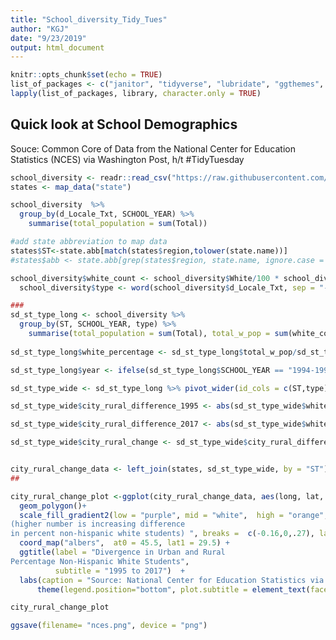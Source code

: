 ```yaml
---
title: "School_diversity_Tidy_Tues"
author: "KGJ"
date: "9/23/2019"
output: html_document
---
```



```r
knitr::opts_chunk$set(echo = TRUE)
list_of_packages <- c("janitor", "tidyverse", "lubridate", "ggthemes", "RColorBrewer", "sf", "maps","mapproj", "scales")
lapply(list_of_packages, library, character.only = TRUE)
```


## Quick look at School Demographics

Souce: Common Core of Data from the National Center for Education Statistics (NCES) via Washington Post, h/t #TidyTuesday

```r
school_diversity <- readr::read_csv("https://raw.githubusercontent.com/rfordatascience/tidytuesday/master/data/2019/2019-09-24/school_diversity.csv")
states <- map_data("state")

```


```r
school_diversity  %>%
  group_by(d_Locale_Txt, SCHOOL_YEAR) %>%
    summarise(total_population = sum(Total))
```


```r

#add state abbreviation to map data
states$ST<-state.abb[match(states$region,tolower(state.name))]
#states$abb <- state.abb[grep(states$region, state.name, ignore.case = TRUE)]

school_diversity$white_count <- school_diversity$White/100 * school_diversity$Total
  school_diversity$type <- word(school_diversity$d_Locale_Txt, sep = "-")

###
sd_st_type_long <- school_diversity %>%
  group_by(ST, SCHOOL_YEAR, type) %>%
    summarise(total_population = sum(Total), total_w_pop = sum(white_count))
  
sd_st_type_long$white_percentage <- sd_st_type_long$total_w_pop/sd_st_type_long$total_population

sd_st_type_long$year <- ifelse(sd_st_type_long$SCHOOL_YEAR == "1994-1995", 1995, 2017) 

sd_st_type_wide <- sd_st_type_long %>% pivot_wider(id_cols = c(ST,type), names_from = c(year, type) , values_from  = c(total_population,white_percentage))

sd_st_type_wide$city_rural_difference_1995 <- abs(sd_st_type_wide$white_percentage_1995_city - sd_st_type_wide$white_percentage_1995_rural)

sd_st_type_wide$city_rural_difference_2017 <- abs(sd_st_type_wide$white_percentage_2017_city - sd_st_type_wide$white_percentage_2017_rural)

sd_st_type_wide$city_rural_change <- sd_st_type_wide$city_rural_difference_2017 - sd_st_type_wide$city_rural_difference_1995


city_rural_change_data <- left_join(states, sd_st_type_wide, by = "ST")
##
```



```r

city_rural_change_plot <-ggplot(city_rural_change_data, aes(long, lat, group=group, fill=city_rural_change)) +
  geom_polygon()+
  scale_fill_gradient2(low = "purple", mid = "white",  high = "orange", name  ="Divergence in Urban/Rural Demographics:
(higher number is increasing difference
in percent non-hispanic white students) ", breaks =  c(-0.16,0,.27), labels=scales::percent_format(accuracy = 1)) +
  coord_map("albers",  at0 = 45.5, lat1 = 29.5) +
  ggtitle(label = "Divergence in Urban and Rural 
Percentage Non-Hispanic White Students",
          subtitle = "1995 to 2017")  +
  labs(caption = "Source: National Center for Education Statistics via Washington Post, h/t #TidyTuesday") +
      theme(legend.position="bottom", plot.subtitle = element_text(face = "italic"))

city_rural_change_plot 

```

```r
ggsave(filename= "nces.png", device = "png")
```
